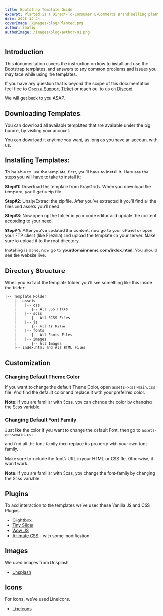 ```yaml
---
title: Bootstrap Template Guide
excerpt: Planted is a Direct-To-Consumer E-Commerce Brand selling plant seeds delivered along with personalized fertilizer kits to ensure successfull growth for hobby home-gardeners.
date: 2025-12-24
coverImage: /images/blog/Planted.png
author: Shafiq
authorImage: /images/blog/author-01.png
---
```


## Introduction

This documentation covers the instruction on how to install and use the Bootstrap templates, and answers to any common problems and issues you may face while using the templates.

If you have any question that is beyond the scope of this documentation feel free to [Open a Support Ticket](https://uideck.com/support/) or reach out to us on [Discord](https://pimjo.com/discord).

We will get back to you ASAP.

## Downloading Templates:

You can download all available templates that are available under the big bundle, by visiting your account.

You can download it anytime you want, as long as you have an account with us.

## **Installing Templates**:

To be able to use the template, first, you’ll have to install it. Here are the steps you will have to take to install it:

**Step#1:** Download the template from GrayGrids. When you download the template, you’ll get a zip file.

**Step#2**: Unzip/Extract the zip file. After you’ve extracted it you’ll find all the files and assets you’ll need.

**Step#3**: Now open up the folder in your code editor and update the content according to your need.

**Step#4**: After you’ve updated the content, now go to your cPanel or open your FTP client (like Filezilla) and upload the template on your server. Make sure to upload it to the root directory.

Installing is done, now go to **yourdomainname.com/index.html**. You should see the website live.

## **Directory Structure**

When you extract the template folder, you’ll see something like this inside the folder:

```
|-- Template Folder
    |-- assets
    |    |-- css
    |       |-- All CSS Files
    |    |-- scss
    |       |-- All SCSS Files
    |    |-- js
    |       |-- All JS Files
    |    |-- fonts
    |       |-- All Fonts Files
    |    |-- images
    |       |-- All Images
    |-- index.html and All HTML Files
```

## **Customization**

### **Changing Default Theme Color**

If you want to change the default Theme Color, open `assets->css>main.css` file. And find the default color and replace it with your preferred color.

**Note:** If you are familiar with Scss, you can change the color by changing the Scss variable.

### **Changing Default Font Family**

Just like the color if you want to change the default Font, then go to `assets->css>main.css`

and find all the font-family then replace its property with your own font-family.

Make sure to include the font’s URL in your HTML or CSS fle. Otherwise, it won’t work.

**Note:** If you are familiar with Scss, you change the font-family by changing the Scss variable.

## **Plugins**

To add interaction to the templates we’ve used these Vanilla JS and CSS Plugins.

- [Glightbox](https://biati-digital.github.io/glightbox/)
- [Tiny Slider](https://github.com/ganlanyuan/tiny-slider)
- [Wow JS](https://wowjs.uk/docs.html)
- [Animate CSS](https://animate.style/) - with some modification

## **Images**

We used images from Unsplash

- [Unsplash](https://unsplash.com/)

## **Icons**

For icons, we’ve used Lineicons.

- [Lineicons](https://lineicons.com/)
